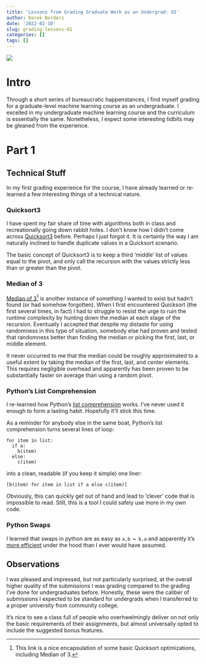 ```yaml
---
title: 'Lessons from Grading Graduate Work as an Undergrad: 01'
author: Derek Borders
date: '2022-02-10'
slug: grading-lessons-01
categories: []
tags: []
---
```


![](https://catalog.byu.edu/sites/catalog21-22.byu.edu/files/styles/wide/public/Grading%20and%20Records.jpg?itok=9FRUwLsc)  

# Intro  

Through a short series of bureaucratic happenstances, I find myself grading for a graduate-level machine learning course as an undergraduate. I excelled in my undergraduate machine learning course and the curriculum is essentially the same. Nonetheless, I expect some interesting tidbits may be gleaned from the experience.

# Part 1

## Technical Stuff

In my first grading experience for the course, I have already learned or re-learned a few interesting things of a technical nature. 

### Quicksort3  

I have spent my fair share of time with algorithms both in class and recreationally going down rabbit holes. I don't know how I didn't come across [Quicksort3](https://www.geeksforgeeks.org/3-way-quicksort-dutch-national-flag/) before. Perhaps I just forgot it. It is certainly the way I am naturally inclined to handle duplicate values in a Quicksort scenario.

The basic concept of Quicksort3 is to keep a third 'middle' list of values equal to the pivot, and only call the recursion with the values strictly less than or greater than the pivot. 


### Median of 3  
[Median of 3](https://www.cs.cornell.edu/courses/JavaAndDS/files/sort3Quicksort3.pdf)^[This link is a nice encapsulation of some basic Quicksort optimizations, including Median of 3.] is another instance of something I wanted to exist but hadn't found (or had somehow forgotten). When I first encountered Quicksort (the first several times, in fact) I had to struggle to resist the urge to ruin the runtime complexity by hunting down the median at each stage of the recursion. Eventually I accepted that despite my distaste for using randomness in this type of situation, somebody else had proven and tested that randomness better than finding the median or picking the first, last, or middle element.

It never occurred to me that the median could be roughly approximated to a useful extent by taking the median of the first, last, and center elements. This requires negligible overhead and apparently has been proven to be substantially faster on average than using a random pivot. 


### Python's List Comprehension
I re-learned how Python's [list comprehension](https://www.w3schools.com/python/python_lists_comprehension.asp) works. I've never used it enough to form a lasting habit. Hopefully it'll stick this time.  

As a reminder for anybody else in the same boat, Python's list comprehension turns several lines of loop: 

```{eval=F, echo=T}
for item in list:
  if a: 
    b(item)
  else: 
    c(item)
```

into a clean, readable (if you keep it simple) one liner:

```{eval=F, echo=T}
[b(item) for item in list if a else c(item)]
```

Obviously, this can quickly get out of hand and lead to 'clever' code that is impossible to read. Still, this is a tool I could safely use more in my own code.


### Python Swaps
I learned that swaps in python are as easy as `a,b = b,a` and apparently it's [more efficient](https://betterprogramming.pub/you-didnt-truly-understand-the-infamous-python-trick-a-b-b-a-2e4e8634f5a9) under the hood than I ever would have assumed.



## Observations  

I was pleased and impressed, but not particularly surprised, at the overall higher quality of the submissions I was grading compared to the grading I've done for undergraduates before. Honestly, these were the caliber of submissions I expected to be standard for undergrads when I transferred to a proper university from community college.

It's nice to see a class full of people who overhwelmingly deliver on not only the basic requirements of their assignments, but almost universally opted to include the suggested bonus features.

